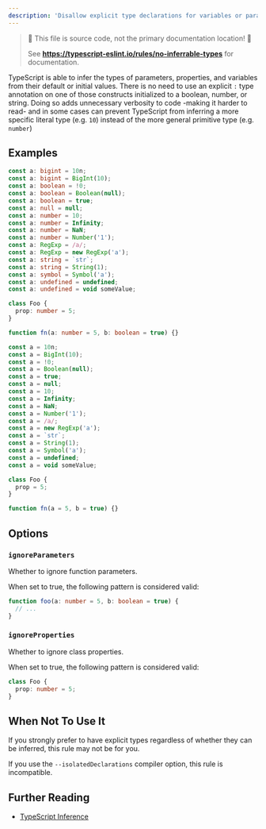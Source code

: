 ---
description: 'Disallow explicit type declarations for variables or parameters initialized to a number, string, or boolean.'
---


> 🛑 This file is source code, not the primary documentation location! 🛑
>
> See **https://typescript-eslint.io/rules/no-inferrable-types** for documentation.

TypeScript is able to infer the types of parameters, properties, and variables from their default or initial values.
There is no need to use an explicit `:` type annotation on one of those constructs initialized to a boolean, number, or string.
Doing so adds unnecessary verbosity to code -making it harder to read- and in some cases can prevent TypeScript from inferring a more specific literal type (e.g. `10`) instead of the more general primitive type (e.g. `number`)

## Examples

<Tabs>
<TabItem value="❌ Incorrect">

```ts
const a: bigint = 10n;
const a: bigint = BigInt(10);
const a: boolean = !0;
const a: boolean = Boolean(null);
const a: boolean = true;
const a: null = null;
const a: number = 10;
const a: number = Infinity;
const a: number = NaN;
const a: number = Number('1');
const a: RegExp = /a/;
const a: RegExp = new RegExp('a');
const a: string = `str`;
const a: string = String(1);
const a: symbol = Symbol('a');
const a: undefined = undefined;
const a: undefined = void someValue;

class Foo {
  prop: number = 5;
}

function fn(a: number = 5, b: boolean = true) {}
```

</TabItem>
<TabItem value="✅ Correct">

```ts
const a = 10n;
const a = BigInt(10);
const a = !0;
const a = Boolean(null);
const a = true;
const a = null;
const a = 10;
const a = Infinity;
const a = NaN;
const a = Number('1');
const a = /a/;
const a = new RegExp('a');
const a = `str`;
const a = String(1);
const a = Symbol('a');
const a = undefined;
const a = void someValue;

class Foo {
  prop = 5;
}

function fn(a = 5, b = true) {}
```

</TabItem>
</Tabs>

## Options

### `ignoreParameters`

Whether to ignore function parameters.

When set to true, the following pattern is considered valid:

```ts option='{ "ignoreParameters": true }' showPlaygroundButton
function foo(a: number = 5, b: boolean = true) {
  // ...
}
```

### `ignoreProperties`

Whether to ignore class properties.

When set to true, the following pattern is considered valid:

```ts option='{ "ignoreProperties": true }' showPlaygroundButton
class Foo {
  prop: number = 5;
}
```

## When Not To Use It

If you strongly prefer to have explicit types regardless of whether they can be inferred, this rule may not be for you.

If you use the `--isolatedDeclarations` compiler option, this rule is incompatible.

## Further Reading

- [TypeScript Inference](https://www.typescriptlang.org/docs/handbook/type-inference.html)
